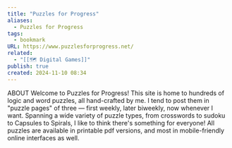 ```yaml
---
title: "Puzzles for Progress"
aliases:
  - Puzzles for Progress
tags:
  - bookmark
URL: https://www.puzzlesforprogress.net/
related:
  - "[[🗺️ Digital Games]]"
publish: true
created: 2024-11-10 08:34
---
```





ABOUT
Welcome to Puzzles for Progress! This site is home to hundreds of logic and word puzzles, all hand-crafted by me. I tend to post them in "puzzle pages" of three — first weekly, later biweekly, now whenever I want. Spanning a wide variety of puzzle types, from crosswords to sudoku to Capsules to Spirals, I like to think there's something for everyone! All puzzles are available in printable pdf versions, and most in mobile-friendly online interfaces as well. 

